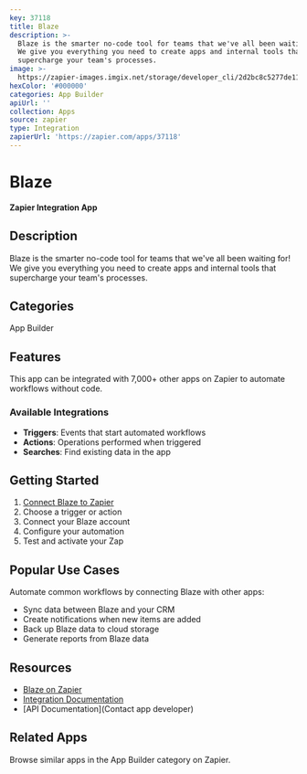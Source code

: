```yaml
---
key: 37118
title: Blaze
description: >-
  Blaze is the smarter no-code tool for teams that we've all been waiting for!
  We give you everything you need to create apps and internal tools that
  supercharge your team's processes.
image: >-
  https://zapier-images.imgix.net/storage/developer_cli/2d2bc8c5277de1143d35a3aed06b260c_2.png?auto=format%2Ccompress&ixlib=python-3.0.0&q=50
hexColor: '#000000'
categories: App Builder
apiUrl: ''
collection: Apps
source: zapier
type: Integration
zapierUrl: 'https://zapier.com/apps/37118'
---
```

# Blaze

**Zapier Integration App**

## Description

Blaze is the smarter no-code tool for teams that we've all been waiting for! We give you everything you need to create apps and internal tools that supercharge your team's processes.

## Categories

App Builder

## Features

This app can be integrated with 7,000+ other apps on Zapier to automate workflows without code.

### Available Integrations

- **Triggers**: Events that start automated workflows
- **Actions**: Operations performed when triggered
- **Searches**: Find existing data in the app

## Getting Started

1. [Connect Blaze to Zapier](https://zapier.com/apps/37118)
2. Choose a trigger or action
3. Connect your Blaze account
4. Configure your automation
5. Test and activate your Zap

## Popular Use Cases

Automate common workflows by connecting Blaze with other apps:

- Sync data between Blaze and your CRM
- Create notifications when new items are added
- Back up Blaze data to cloud storage
- Generate reports from Blaze data

## Resources

- [Blaze on Zapier](https://zapier.com/apps/37118)
- [Integration Documentation](https://zapier.com/apps/37118/integrations)
- [API Documentation](Contact app developer)

## Related Apps

Browse similar apps in the App Builder category on Zapier.
